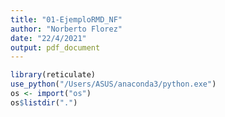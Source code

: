 ```yaml
---
title: "01-EjemploRMD_NF"
author: "Norberto Florez"
date: "22/4/2021"
output: pdf_document
---
```


```r
library(reticulate)
use_python("/Users/ASUS/anaconda3/python.exe")
os <- import("os")
os$listdir(".")
```

